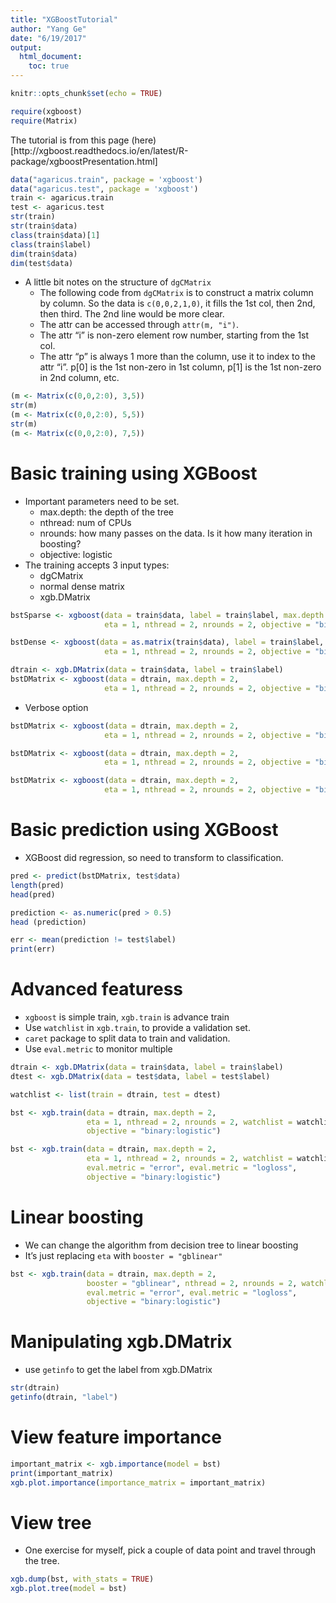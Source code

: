 ```yaml
---
title: "XGBoostTutorial"
author: "Yang Ge"
date: "6/19/2017"
output: 
  html_document:
    toc: true
---
```


```r
knitr::opts_chunk$set(echo = TRUE)
```

```r
require(xgboost)
require(Matrix)
```

The tutorial is from this page (here)[http://xgboost.readthedocs.io/en/latest/R-package/xgboostPresentation.html]

```r
data("agaricus.train", package = 'xgboost')
data("agaricus.test", package = 'xgboost')
train <- agaricus.train
test <- agaricus.test
str(train)
str(train$data)
class(train$data)[1]
class(train$label)
dim(train$data)
dim(test$data)
```

* A little bit notes on the structure of `dgCMatrix`
    * The following code from `dgCMatrix` is to construct a matrix column by column.
      So the data is `c(0,0,2,1,0)`, it fills the 1st col, then 2nd, then third. The
      2nd line would be more clear.
    * The attr can be accessed through `attr(m, "i")`.
    * The attr "i" is non-zero element row number, starting from the 1st col.
    * The attr "p" is always 1 more than the column, use it to index to the attr "i".
      p[0] is the 1st non-zero in 1st column, p[1] is the 1st non-zero in 2nd column, etc.

```r
(m <- Matrix(c(0,0,2:0), 3,5))
str(m)
(m <- Matrix(c(0,0,2:0), 5,5))
str(m)
(m <- Matrix(c(0,0,2:0), 7,5))
```

# Basic training using XGBoost

* Important parameters need to be set.
    * max.depth: the depth of the tree
    * nthread: num of CPUs
    * nrounds: how many passes on the data. Is it how many iteration in boosting?
    * objective: logistic

* The training accepts 3 input types:
    * dgCMatrix
    * normal dense matrix
    * xgb.DMatrix

```r
bstSparse <- xgboost(data = train$data, label = train$label, max.depth = 2,
                     eta = 1, nthread = 2, nrounds = 2, objective = "binary:logistic")

bstDense <- xgboost(data = as.matrix(train$data), label = train$label, max.depth = 2,
                     eta = 1, nthread = 2, nrounds = 2, objective = "binary:logistic")

dtrain <- xgb.DMatrix(data = train$data, label = train$label)
bstDMatrix <- xgboost(data = dtrain, max.depth = 2,
                     eta = 1, nthread = 2, nrounds = 2, objective = "binary:logistic")

```

* Verbose option

```r
bstDMatrix <- xgboost(data = dtrain, max.depth = 2,
                     eta = 1, nthread = 2, nrounds = 2, objective = "binary:logistic", verbose = 0)

bstDMatrix <- xgboost(data = dtrain, max.depth = 2,
                     eta = 1, nthread = 2, nrounds = 2, objective = "binary:logistic", verbose = 1)

bstDMatrix <- xgboost(data = dtrain, max.depth = 2,
                     eta = 1, nthread = 2, nrounds = 2, objective = "binary:logistic", verbose = 2)

```

# Basic prediction using XGBoost

* XGBoost did regression, so need to transform to classification.

```r
pred <- predict(bstDMatrix, test$data)
length(pred)
head(pred)

prediction <- as.numeric(pred > 0.5)
head (prediction)

err <- mean(prediction != test$label)
print(err)
```

# Advanced featuress

* `xgboost` is simple train, `xgb.train` is advance train
* Use `watchlist` in `xgb.train`, to provide a validation set.
* `caret` package to split data to train and validation.
* Use `eval.metric` to monitor multiple 

```r
dtrain <- xgb.DMatrix(data = train$data, label = train$label)
dtest <- xgb.DMatrix(data = test$data, label = test$label)

watchlist <- list(train = dtrain, test = dtest)

bst <- xgb.train(data = dtrain, max.depth = 2,
                 eta = 1, nthread = 2, nrounds = 2, watchlist = watchlist,
                 objective = "binary:logistic")

bst <- xgb.train(data = dtrain, max.depth = 2,
                 eta = 1, nthread = 2, nrounds = 2, watchlist = watchlist,
                 eval.metric = "error", eval.metric = "logloss",
                 objective = "binary:logistic")

```

# Linear boosting

* We can change the algorithm from decision tree to linear boosting
* It's just replacing `eta` with `booster = "gblinear"`

```r
bst <- xgb.train(data = dtrain, max.depth = 2,
                 booster = "gblinear", nthread = 2, nrounds = 2, watchlist = watchlist,
                 eval.metric = "error", eval.metric = "logloss",
                 objective = "binary:logistic")
```

# Manipulating xgb.DMatrix

* use `getinfo` to get the label from xgb.DMatrix
```r
str(dtrain)
getinfo(dtrain, "label")
```

# View feature importance

```r
important_matrix <- xgb.importance(model = bst)
print(important_matrix)
xgb.plot.importance(importance_matrix = important_matrix)
```

# View tree

* One exercise for myself, pick a couple of data point and travel through the tree.

```r
xgb.dump(bst, with_stats = TRUE)
xgb.plot.tree(model = bst)
```

